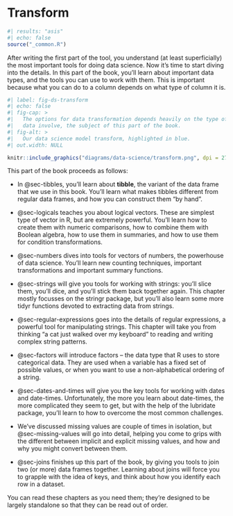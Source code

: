# Transform {#sec-transform-intro .unnumbered}

```r
#| results: "asis"
#| echo: false
source("_common.R")
```

After writing the first part of the tool, you understand (at least superficially) the most important tools for doing data science.
Now it's time to start diving into the details.
In this part of the book, you'll learn about important data types, and the tools you can use to work with them.
This is important because what you can do to a column depends on what type of column it is.

```r
#| label: fig-ds-transform
#| echo: false
#| fig-cap: >
#|   The options for data transformation depends heavily on the type of 
#|   data involve, the subject of this part of the book.
#| fig-alt: >
#|   Our data science model transform, highlighted in blue.
#| out.width: NULL

knitr::include_graphics("diagrams/data-science/transform.png", dpi = 270)
```

This part of the book proceeds as follows:

-   In @sec-tibbles, you'll learn about **tibble**, the variant of the data frame that we use in this book.
    You'll learn what makes tibbles different from regular data frames, and how you can construct them "by hand".

-   @sec-logicals teaches you about logical vectors.
    These are simplest type of vector in R, but are extremely powerful.
    You'll learn how to create them with numeric comparisons, how to combine them with Boolean algebra, how to use them in summaries, and how to use them for condition transformations.

-   @sec-numbers dives into tools for vectors of numbers, the powerhouse of data science.
    You'll learn new counting techniques, important transformations and important summary functions.

-   @sec-strings will give you tools for working with strings: you'll slice them, you'll dice, and you'll stick them back together again.
    This chapter mostly focusses on the stringr package, but you'll also learn some more tidyr functions devoted to extracting data from strings.

-   @sec-regular-expressions goes into the details of regular expressions, a powerful tool for manipulating strings.
    This chapter will take you from thinking "a cat just walked over my keyboard" to reading and writing complex string patterns.

-   @sec-factors will introduce factors -- the data type that R uses to store categorical data.
    They are used when a variable has a fixed set of possible values, or when you want to use a non-alphabetical ordering of a string.

-   @sec-dates-and-times will give you the key tools for working with dates and date-times.
    Unfortunately, the more you learn about date-times, the more complicated they seem to get, but with the help of the lubridate package, you'll learn to how to overcome the most common challenges.

-   We've discussed missing values are couple of times in isolation, but @sec-missing-values will go into detail, helping you come to grips with the different between implicit and explicit missing values, and how and why you might convert between them.

-   @sec-joins finishes up this part of the book, by giving you tools to join two (or more) data frames together.
    Learning about joins will force you to grapple with the idea of keys, and think about how you identify each row in a dataset.

You can read these chapters as you need them; they're designed to be largely standalone so that they can be read out of order.
